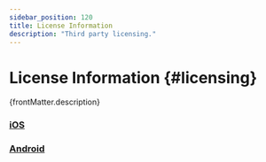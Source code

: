 ```yaml
---
sidebar_position: 120
title: License Information
description: "Third party licensing."
---
```



# License Information {#licensing}

<Intro>{frontMatter.description}</Intro>

### [iOS](/sdkx_ios/licensing)

### [Android](/sdkx_android/licensing)
